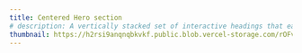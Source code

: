 ---
title: Centered Hero section
# description: A vertically stacked set of interactive headings that each reveal a section of content.
thumbnail: https://h2rsi9anqnqbkvkf.public.blob.vercel-storage.com/rOFvfTa-V4dK55wvEkjUz652JrOHzAdtQqNC70.png
---

<ComponentPreview name="components/hero-section" />